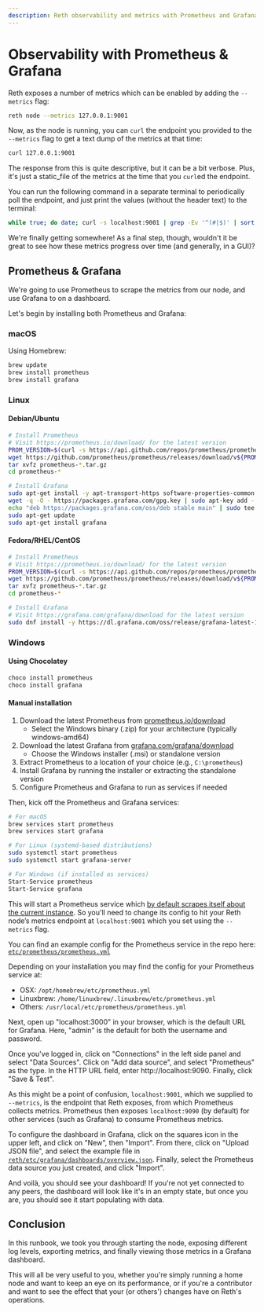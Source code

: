 ```yaml
---
description: Reth observability and metrics with Prometheus and Grafana.
---
```


# Observability with Prometheus & Grafana

Reth exposes a number of metrics which can be enabled by adding the `--metrics` flag:

```bash
reth node --metrics 127.0.0.1:9001
```

Now, as the node is running, you can `curl` the endpoint you provided to the `--metrics` flag to get a text dump of the metrics at that time:

```bash
curl 127.0.0.1:9001
```

The response from this is quite descriptive, but it can be a bit verbose. Plus, it's just a static_file of the metrics at the time that you `curl`ed the endpoint.

You can run the following command in a separate terminal to periodically poll the endpoint, and just print the values (without the header text) to the terminal:

```bash
while true; do date; curl -s localhost:9001 | grep -Ev '^(#|$)' | sort; echo; sleep 10; done
```

We're finally getting somewhere! As a final step, though, wouldn't it be great to see how these metrics progress over time (and generally, in a GUI)?

## Prometheus & Grafana

We're going to use Prometheus to scrape the metrics from our node, and use Grafana to on a dashboard.

Let's begin by installing both Prometheus and Grafana:

### macOS

Using Homebrew:

```bash
brew update
brew install prometheus
brew install grafana
```

### Linux

#### Debian/Ubuntu

```bash
# Install Prometheus
# Visit https://prometheus.io/download/ for the latest version
PROM_VERSION=$(curl -s https://api.github.com/repos/prometheus/prometheus/releases/latest | grep tag_name | cut -d '"' -f 4 | cut -c 2-)
wget https://github.com/prometheus/prometheus/releases/download/v${PROM_VERSION}/prometheus-${PROM_VERSION}.linux-amd64.tar.gz
tar xvfz prometheus-*.tar.gz
cd prometheus-*

# Install Grafana
sudo apt-get install -y apt-transport-https software-properties-common
wget -q -O - https://packages.grafana.com/gpg.key | sudo apt-key add -
echo "deb https://packages.grafana.com/oss/deb stable main" | sudo tee -a /etc/apt/sources.list.d/grafana.list
sudo apt-get update
sudo apt-get install grafana
```

#### Fedora/RHEL/CentOS

```bash
# Install Prometheus
# Visit https://prometheus.io/download/ for the latest version
PROM_VERSION=$(curl -s https://api.github.com/repos/prometheus/prometheus/releases/latest | grep tag_name | cut -d '"' -f 4 | cut -c 2-)
wget https://github.com/prometheus/prometheus/releases/download/v${PROM_VERSION}/prometheus-${PROM_VERSION}.linux-amd64.tar.gz
tar xvfz prometheus-*.tar.gz
cd prometheus-*

# Install Grafana
# Visit https://grafana.com/grafana/download for the latest version
sudo dnf install -y https://dl.grafana.com/oss/release/grafana-latest-1.x86_64.rpm
```

### Windows

#### Using Chocolatey

```powershell
choco install prometheus
choco install grafana
```

#### Manual installation

1. Download the latest Prometheus from [prometheus.io/download](https://prometheus.io/download/)
    - Select the Windows binary (.zip) for your architecture (typically windows-amd64)
2. Download the latest Grafana from [grafana.com/grafana/download](https://grafana.com/grafana/download)
    - Choose the Windows installer (.msi) or standalone version
3. Extract Prometheus to a location of your choice (e.g., `C:\prometheus`)
4. Install Grafana by running the installer or extracting the standalone version
5. Configure Prometheus and Grafana to run as services if needed

Then, kick off the Prometheus and Grafana services:

```bash
# For macOS
brew services start prometheus
brew services start grafana

# For Linux (systemd-based distributions)
sudo systemctl start prometheus
sudo systemctl start grafana-server

# For Windows (if installed as services)
Start-Service prometheus
Start-Service grafana
```

This will start a Prometheus service which [by default scrapes itself about the current instance](https://prometheus.io/docs/introduction/first_steps/#:~:text=The%20job%20contains%20a%20single,%3A%2F%2Flocalhost%3A9090%2Fmetrics.). So you'll need to change its config to hit your Reth node’s metrics endpoint at `localhost:9001` which you set using the `--metrics` flag.

You can find an example config for the Prometheus service in the repo here: [`etc/prometheus/prometheus.yml`](https://github.com/paradigmxyz/reth/blob/main/etc/prometheus/prometheus.yml)

Depending on your installation you may find the config for your Prometheus service at:

-   OSX: `/opt/homebrew/etc/prometheus.yml`
-   Linuxbrew: `/home/linuxbrew/.linuxbrew/etc/prometheus.yml`
-   Others: `/usr/local/etc/prometheus/prometheus.yml`

Next, open up "localhost:3000" in your browser, which is the default URL for Grafana. Here, "admin" is the default for both the username and password.

Once you've logged in, click on "Connections" in the left side panel and select "Data Sources". Click on "Add data source", and select "Prometheus" as the type. In the HTTP URL field, enter http://localhost:9090. Finally, click "Save & Test".

As this might be a point of confusion, `localhost:9001`, which we supplied to `--metrics`, is the endpoint that Reth exposes, from which Prometheus collects metrics. Prometheus then exposes `localhost:9090` (by default) for other services (such as Grafana) to consume Prometheus metrics.

To configure the dashboard in Grafana, click on the squares icon in the upper left, and click on "New", then "Import". From there, click on "Upload JSON file", and select the example file in [`reth/etc/grafana/dashboards/overview.json`](https://github.com/paradigmxyz/reth/blob/main/etc/grafana/dashboards/overview.json). Finally, select the Prometheus data source you just created, and click "Import".

And voilà, you should see your dashboard! If you're not yet connected to any peers, the dashboard will look like it's in an empty state, but once you are, you should see it start populating with data.

## Conclusion

In this runbook, we took you through starting the node, exposing different log levels, exporting metrics, and finally viewing those metrics in a Grafana dashboard.

This will all be very useful to you, whether you're simply running a home node and want to keep an eye on its performance, or if you're a contributor and want to see the effect that your (or others') changes have on Reth's operations.

[installation]: ../installation/installation.md
[release-profile]: https://doc.rust-lang.org/cargo/reference/profiles.html#release
[docs]: https://github.com/paradigmxyz/reth/tree/main/docs
[metrics]: https://github.com/paradigmxyz/reth/blob/main/docs/design/metrics.md#current-metrics
